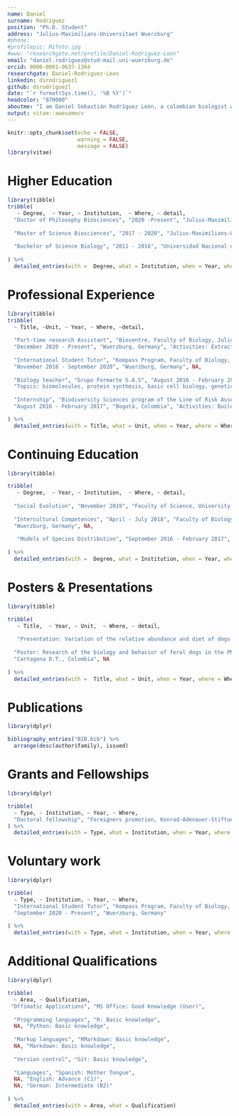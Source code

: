 ```yaml
---
name: Daniel
surname: Rodríguez
position: "Ph.D. Student"
address: "Julius-Maximilians-Universitaet Wuerzburg"
#phone: 
#profilepic: Mifoto.jpg
#www: "researchgate.net/profile/Daniel-Rodriguez-Leon"
email: "daniel.rodriguez@stud-mail.uni-wuerzburg.de"
orcid: 0000-0001-9637-1364
researchgate: Daniel-Rodriguez-Leon
linkedin: dsrodriguezl
github: dsrodriguezl
date: "`r format(Sys.time(), '%B %Y')`"
headcolor: "870000"
aboutme: "I am Daniel Sebastián Rodríguez León, a colombian biologist with a great interest in Behavioral and Chemical Ecology, in particular towards the study of Social Organization and Evolution, as well as Animal Communication."
output: vitae::awesomecv
---
```


```r
knitr::opts_chunk$set(echo = FALSE,
                      warning = FALSE,
                      message = FALSE)
library(vitae)
```

# Higher Education

```r
library(tibble)
tribble(
   ~ Degree,  ~ Year, ~ Institution,  ~ Where, ~ detail,
  "Doctor of Philosophy Biosciences", "2020 -Present", "Julius-Maximilians-Universitaet Wuerzburg", "Wuerzburg, Germany", NA,
  
  "Master of Science Biosciences", "2017 - 2020", "Julius-Maximilians-Universitaet Wuerzburg", "Wuerzburg, Germany", NA,
  
  "Bachelor of Science Biology", "2011 - 2016", "Universidad Nacional de Colombia", "Bogotá, Colombia", NA
  
) %>% 
  detailed_entries(with =  Degree, what = Institution, when = Year, where = Where, why = detail)
```

# Professional Experience

```r
library(tibble)
tribble(
  ~ Title, ~Unit, ~ Year, ~ Where, ~detail,
  
  "Part-time research Assistant", "Biocentre, Faculty of Biology, Julius-Maximilians-Universitaet Wuerzburg",
  "December 2020 - Present", "Wuerzburg, Germany", "Activities: Extraction and GC-MS analysis of Cuticular hydrocarbons.",
  
  "International Student Tutor", "Kompass Program, Faculty of Biology, Julius-Maximilians-Universitaet Wuerzburg",
  "November 2018 - September 2020", "Wuerzburg, Germany", NA,
  
  "Biology teacher", "Grupo Formarte S.A.S", "August 2016 - February 2017",  "Bogotá, Colombia",
  "Topics: biomolecules, protein synthesis, basic cell biology, genetics, metabolism, plants and animal systems, ecology, and evolution.",
  
  "Internship", "Biodiversity Sciences program of the Line of Risk Assessment and Wildlife, Instituto Alexander von Humboldt",
  "August 2016 - February 2017", "Bogotá, Colombia", "Activities: Build up data bases of Colombian exotic wildlife species with invasive potential, and native Colombian wildlife species reported in the Colombian red list books."

) %>% 
  detailed_entries(with = Title, what = Unit, when = Year, where = Where, why = detail)
```

# Continuing Education

```r
library(tibble)

tribble(
   ~ Degree,  ~ Year, ~ Institution,  ~ Where, ~ detail,
  
  "Social Evolution", "November 2019", "Faculty of Science, University of Copenhagen", "Copenhagen, Denmark", NA,
  
  "Intercultural Competences", "April - July 2018", "Faculty of Biology, Julius-Maximilians-Universitaet Wuerzburg",
  "Wuerzburg, Germany", NA,
  
   "Models of Species Distribution", "September 2016 - February 2017", "Faculty of Science, Universidad Nacional de Colombia", "Bogotá, Colombia", NA
  
) %>% 
  detailed_entries(with =  Degree, what = Institution, when = Year, where = Where, why = detail)
```

# Posters & Presentations

```r
library(tibble)

tribble(
   ~ Title,  ~ Year, ~ Unit,  ~ Where, ~ detail,
  
   "Presentation: Variation of the relative abundance and diet of dogs (C. lupus familiaris) on a gradient of human presence in a natural preserve of the civil society (Tabio, Cundinamarca)", "May 2016", "Symposium of bachelor theses 2016-I, Faculty of Science, Universidad Nacional de Colombia", "Bogotá, Colombia", NA,
   
  "Poster: Research of the biology and behavior of feral dogs in the PNN Chingaza, for an understanding of their ecological role", "December 2014", "II Symposium of Animal Behavior, IV Colombian Congress of Zoology",
  "Cartagena D.T., Colombia", NA
  
) %>% 
  detailed_entries(with =  Title, what = Unit, when = Year, where = Where, why = detail)
```

# Publications

```r
library(dplyr)

bibliography_entries("BIB.bib") %>%
  arrange(desc(author$family), issued)
```

# Grants and Fellowships

```r
library(dplyr)

tribble(
  ~ Type, ~ Institution, ~ Year, ~ Where, 
  "Doctoral fellowship", "Foreigners promotion, Konrad-Adenauer-Stiftung", "January 2021 - Present", "Wuerzburg, Germany"
) %>%  
  detailed_entries(with = Type, what = Institution, when = Year, where = Where)

```

# Voluntary work

```r
library(dplyr)

tribble(
  ~ Type, ~ Institution, ~ Year, ~ Where,
  "International Student Tutor", "Kompass Program, Faculty of Biology, Julius-Maximilians-Universitaet Wuerzburg",
  "September 2020 - Present", "Wuerzburg, Germany"
 
) %>%  
  detailed_entries(with = Type, what = Institution, when = Year, where = Where)

```


# Additional Qualifications

```r
library(dplyr)

tribble(
  ~ Area, ~ Qualification,
 "Offimatic Applications", "MS Office: Good Knowledge (User)",
 
  "Programming languages", "R: Basic knowledge",
  NA, "Python: Basic knowledge",
 
  "Markup languages", "RMarkdown: Basic knowledge",
  NA, "Markdown: Basic knowledge",
 
  "Version control", "Git: Basic knowledge",
  
  "Languages", "Spanish: Mother Tongue",
  NA, "English: Advance (C1)",
  NA, "German: Intermediate (B2)"
 
) %>%  
  detailed_entries(with = Area, what = Qualification)
```


